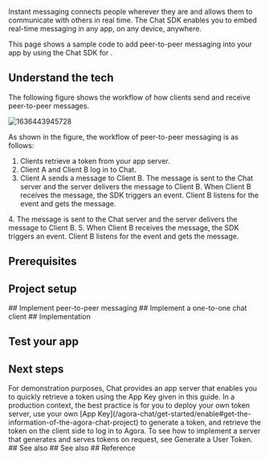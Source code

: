 
Instant messaging connects people wherever they are and allows them to communicate with others in real time. The Chat SDK enables you to embed real-time messaging in any app, on any device, anywhere.

This page shows a sample code to add peer-to-peer messaging into your app by using the Chat SDK for <Vpl k="NAME" />.


## Understand the tech

The following figure shows the workflow of how clients send and receive peer-to-peer messages.

![1636443945728](https://web-cdn.agora.io/docs-files/1636443945728)

As shown in the figure, the workflow of peer-to-peer messaging is as follows:

1. Clients retrieve a token from your app server.
2. Client A and Client B log in to Chat.
3. Client A sends a message to Client B. The message is sent to the Chat server and the server delivers the message to Client B. When Client B receives the message, the SDK triggers an event. Client B listens for the event and gets the message.

<PlatformWrapper platform="web">
4. The message is sent to the Chat server and the server delivers the message to Client B.
5. When Client B receives the message, the SDK triggers an event. Client B listens for the event and gets the message.
</PlatformWrapper>

## Prerequisites

<Prerequisites />

## Project setup

<ProjectSetup />

<PlatformWrapper notAllowed="ios">
<PlatformWrapper notAllowed="react-native">
## Implement peer-to-peer messaging
</PlatformWrapper>
</PlatformWrapper>

<PlatformWrapper platform="ios">
## Implement a one-to-one chat client
</PlatformWrapper>

<PlatformWrapper platform="react-native">
## Implementation
</PlatformWrapper>

<ProjectImplement />

## Test your app

<ProjectTest />

## Next steps
<PlatformWrapper notAllowed="web">
For demonstration purposes, Chat provides an app server that enables you to quickly retrieve a token using the App Key given in this guide. In a production context, the best practice is for you to deploy your own token server, use your own [App Key](/agora-chat/get-started/enable#get-the-information-of-the-agora-chat-project) to generate a token, and retrieve the token on the client side to log in to Agora. To see how to implement a server that generates and serves tokens on request, see <Link to="../develop/generate-user-tokens">Generate a User Token</Link>.
</PlatformWrapper>
<NextSteps />


<PlatformWrapper platform="android">
## See also
</PlatformWrapper>
<PlatformWrapper platform="web">
## See also
</PlatformWrapper>

<PlatformWrapper platform="flutter">
## Reference
</PlatformWrapper>

<Reference />

